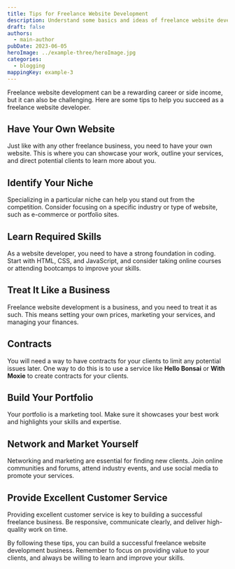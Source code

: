 ```yaml
---
title: Tips for Freelance Website Development
description: Understand some basics and ideas of freelance website development
draft: false
authors:
  - main-author
pubDate: 2023-06-05
heroImage: ../example-three/heroImage.jpg
categories:
  - blogging
mappingKey: example-3
---
```


Freelance website development can be a rewarding career or side income, but it can also be challenging. Here are some tips to help you succeed as a freelance website developer.

## Have Your Own Website

Just like with any other freelance business, you need to have your own website. This is where you can showcase your work, outline your services, and direct potential clients to learn more about you.

## Identify Your Niche

Specializing in a particular niche can help you stand out from the competition. Consider focusing on a specific industry or type of website, such as e-commerce or portfolio sites.

## Learn Required Skills

As a website developer, you need to have a strong foundation in coding. Start with HTML, CSS, and JavaScript, and consider taking online courses or attending bootcamps to improve your skills.

## Treat It Like a Business

Freelance website development is a business, and you need to treat it as such. This means setting your own prices, marketing your services, and managing your finances.

## Contracts

You will need a way to have contracts for your clients to limit any potential issues later. One way to do this is to use a service like **Hello Bonsai** or **With Moxie** to create contracts for your clients.

## Build Your Portfolio

Your portfolio is a marketing tool. Make sure it showcases your best work and highlights your skills and expertise.

## Network and Market Yourself

Networking and marketing are essential for finding new clients. Join online communities and forums, attend industry events, and use social media to promote your services.

## Provide Excellent Customer Service

Providing excellent customer service is key to building a successful freelance business. Be responsive, communicate clearly, and deliver high-quality work on time.

By following these tips, you can build a successful freelance website development business. Remember to focus on providing value to your clients, and always be willing to learn and improve your skills.
